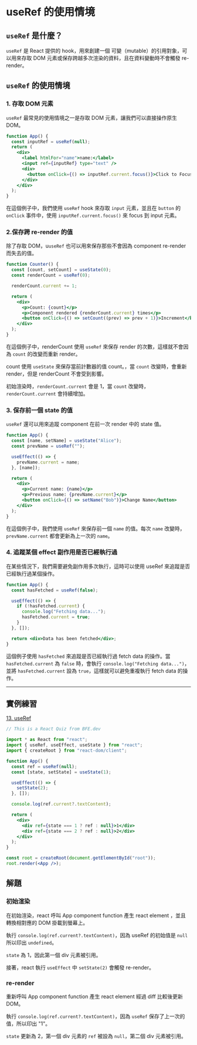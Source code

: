 # useRef 的使用情境

## `useRef` 是什麼？

`useRef` 是 React 提供的 hook，用來創建一個 可變（mutable）的引用對象，可以用來存取 DOM 元素或保存跨越多次渲染的資料，且在資料變動時不會觸發 re-render。

## `useRef` 的使用情境

### 1. 存取 DOM 元素

`useRef` 最常見的使用情境之一是存取 DOM 元素，讓我們可以直接操作原生 DOM。

```jsx live title="index.jsx"
function App() {
  const inputRef = useRef(null);
  return (
    <div>
      <label htmlFor="name">name:</label>
      <input ref={inputRef} type="text" />
      <div>
        <button onClick={() => inputRef.current.focus()}>Click to Focus</button>
      </div>
    </div>
  );
}
```

在這個例子中，我們使用 `useRef` hook 來存取 `input` 元素，並且在 `button` 的 `onClick` 事件中，使用 `inputRef.current.focus()` 來 focus 到 input 元素。

### 2.保存跨 re-render 的值

除了存取 DOM，u`useRef` 也可以用來保存那些不會因為 component re-render 而失去的值。

```jsx live title="index.jsx"
function Counter() {
  const [count, setCount] = useState(0);
  const renderCount = useRef(0);

  renderCount.current += 1;

  return (
    <div>
      <p>Count: {count}</p>
      <p>Component rendered {renderCount.current} times</p>
      <button onClick={() => setCount((prev) => prev + 1)}>Increment</button>
    </div>
  );
}
```

在這個例子中，renderCount 使用 `useRef` 來保存 render 的次數，這樣就不會因為 `count` 的改變而重新 render。

count 使用 `useState` 來保存當前計數器的值 count。，當 `count` 改變時，會重新 render，但是 renderCount 不會受到影響。

初始渲染時，`renderCount.current` 會是 1，當 `count` 改變時，`renderCount.current` 會持續增加。

### 3. 保存前一個 state 的值

`useRef` 還可以用來追蹤 component 在前一次 render 中的 state 值。

```jsx live title="index.jsx"
function App() {
  const [name, setName] = useState("Alice");
  const prevName = useRef("");

  useEffect(() => {
    prevName.current = name;
  }, [name]);

  return (
    <div>
      <p>Current name: {name}</p>
      <p>Previous name: {prevName.current}</p>
      <button onClick={() => setName("Bob")}>Change Name</button>
    </div>
  );
}
```

在這個例子中，我們使用 `useRef` 來保存前一個 `name` 的值。每次 `name` 改變時，`prevName.current` 都會更新為上一次的 `name`。

### 4. 追蹤某個 effect 副作用是否已經執行過

在某些情況下，我們需要避免副作用多次執行，這時可以使用 useRef 來追蹤是否已經執行過某個操作。

```jsx live title="index.jsx"
function App() {
  const hasFetched = useRef(false);

  useEffect(() => {
    if (!hasFetched.current) {
      console.log("Fetching data...");
      hasFetched.current = true;
    }
  }, []);

  return <div>Data has been fetched</div>;
}
```

這個例子使用 `hasFetched` 來追蹤是否已經執行過 fetch data 的操作。當 `hasFetched.current` 為 `false` 時，會執行 `console.log("Fetching data...")`，並將 `hasFetched.current` 設為 `true`，這樣就可以避免重複執行 fetch data 的操作。

---

## 實例練習

[13. useRef](https://bigfrontend.dev/react-quiz/useRef)

```jsx
// This is a React Quiz from BFE.dev

import * as React from "react";
import { useRef, useEffect, useState } from "react";
import { createRoot } from "react-dom/client";

function App() {
  const ref = useRef(null);
  const [state, setState] = useState(1);

  useEffect(() => {
    setState(2);
  }, []);

  console.log(ref.current?.textContent);

  return (
    <div>
      <div ref={state === 1 ? ref : null}>1</div>
      <div ref={state === 2 ? ref : null}>2</div>
    </div>
  );
}

const root = createRoot(document.getElementById("root"));
root.render(<App />);
```

## 解題

### 初始渲染

在初始渲染，react 呼叫 App component function 產生 react element ，並且轉換相對應的 DOM 掛載到螢幕上。

執行 `console.log(ref.current?.textContent)`，因為 useRef 的初始值是 `null` 所以印出 `undefined`。

`state` 為 1，因此第一個 div 元素被引用。

接著，react 執行 `useEffect` 中 `setState(2)` 會觸發 re-render。

### re-render

重新呼叫 App component function 產生 react element 經過 diff 比較後更新 DOM。

執行 `console.log(ref.current?.textContent)`，因為 `useRef` 保存了上一次的值，所以印出
"1"。

`state` 更新為 2，第一個 div 元素的 `ref` 被設為 `null`，第二個 div 元素被引用。
